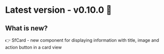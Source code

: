
<Meta title="Releases/v0.10.0" />

# Latest version - v0.10.0 🎉

## What is new?

👉 SfCard - new component for displaying information with title, image and action button in a card view

